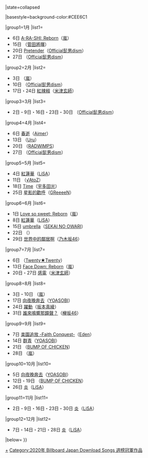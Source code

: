{{Navbox
|bodyclass=hlist
|name= Billboard JAPAN Download Songs 週榜冠軍 (2020年)
|title= [[日本告示牌|Billboard JAPAN]] Download Songs 週榜冠軍作品及獲得者{{#if:{{{1|}}}|（{{{1|}}}）|}}
|state=<includeonly>collapsed</includeonly>

|basestyle=background-color:#CEE6C1

|group1=1月
|list1=
* 6日 [[A・RA・SHI#A-RA-SHI : Reborn|A-RA-SHI: Reborn]]（[[嵐]]）
* 15日 {{link-ja|找錯遊戲|まちがいさがし (菅田将暉の曲)|找錯遊戲}}（[[菅田將暉]]）
* 20日 [[Pretender]]（[[Official髭男dism]]）
* 27日 {{link-ja|I LOVE...}}（[[Official髭男dism]]）
|group2=2月
|list2=
* 3日 {{link-ja|Turning Up (R3HAB Remix)|Turning Up}} （[[嵐]]）
* 10日 {{link-ja|I LOVE...}}（[[Official髭男dism]]）
* 17日・24日 [[紅辣椒 (單曲)|紅辣椒]]（[[米津玄師]]）
|group3=3月
|list3=
* 2日・9日・16日・23日・30日 {{link-ja|I LOVE...}}（[[Official髭男dism]]）
|group4=4月
|list4=
* 6日 [[春逝/marie|春逝]]（[[Aimer]]）
* 13日 {{link-ja|因為有你 (Uru單曲)|あなたがいることで|因為有你}}（[[Uru]]）
* 20日 {{link-ja|逗貓棒 (RADWIMPS的單曲)|猫じゃらし (RADWIMPSの曲)|逗貓棒}}（[[RADWIMPS]]）
* 27日 {{link-ja|拋物線 (單曲)|パラボラ (曲)|拋物線}}（[[Official髭男dism]]）
|group5=5月
|list5=
* 4日 [[紅蓮華]]（[[LiSA]]）
* 11日 {{link-ja|約會計劃A to Z|デートプランA to Z|約會計劃A to Z}}（[[√AtoZ]]）
* 18日 [[Time (宇多田光單曲)|Time]]（[[宇多田光]]）
* 25日 [[星影的歡呼]]（[[GReeeeN]]）
|group6=6月
|list6=
* 1日 [[Love so sweet#Love so sweet : Reborn|Love so sweet: Reborn]]（[[嵐]]）
* 8日 [[紅蓮華]]（[[LiSA]]）
* 15日 [[umbrella / Dropout|umbrella]]（[[SEKAI NO OWARI]]）
* 22日 {{link-ja|香水 (瑛人單曲)|香水 (瑛人の曲)|香水}}（{{link-ja|瑛人|瑛人}}）
* 29日 [[世界中的鄰居啊]]（[[乃木坂46]]）
|group7=7月
|list7=
* 6日 {{link-ja|smile (Twenty★Twenty單曲)|smile (Twenty★Twentyの曲)|smile}}（[[Twenty★Twenty]]）
* 13日 [[Face Down#Face Down : Reborn|Face Down: Reborn]]（[[嵐]]）
* 20日・27日 [[感電]]（[[米津玄師]]）
|group8=8月
|list8=
* 3日・10日 {{link-ja|IN THE SUMMER}}（[[嵐]]）
* 17日 [[向夜晚奔去]]（[[YOASOBI]]）
* 24日 [[躍動]]（[[坂本真綾]]）
* 31日 [[誰來鳴響那鐘聲？]]（[[欅坂46]]）
|group9=9月
|list9=
* 7日 [[楽園追放 -Faith Conquest-]]（[[偶像夢幻祭|Eden]]）
* 14日 [[群青 (YOASOBI歌曲)|群青]]（[[YOASOBI]]）
* 21日 {{link-ja|金合歡/Gravity|アカシア/Gravity|Gravity}}（[[BUMP OF CHICKEN]]）
* 28日 {{link-ja|Whenever You Call}}（[[嵐]]）
|group10=10月
|list10=
* 5日 [[向夜晚奔去]]（[[YOASOBI]]）
* 12日・19日 {{link-ja|金合歡/Gravity|アカシア/Gravity|金合歡}}（[[BUMP OF CHICKEN]]）
* 26日 [[炎 (歌曲)|炎]]（[[LiSA]]）
|group11=11月
|list11=
* 2日・9日・16日・23日・30日 [[炎 (歌曲)|炎]]（[[LiSA]]）
|group12=12月
|list12=
* 7日・14日・21日・28日 [[炎 (歌曲)|炎]]（[[LiSA]]）

|below={{Billboard JAPAN 單曲週榜冠軍／年份別模板}}
}}<noinclude>[[Category:2020年 Billboard Japan Download Songs 週榜冠軍作品|+]]</noinclude>
<includeonly>[[Category:2020年 Billboard Japan Download Songs 週榜冠軍作品]]</includeonly>
